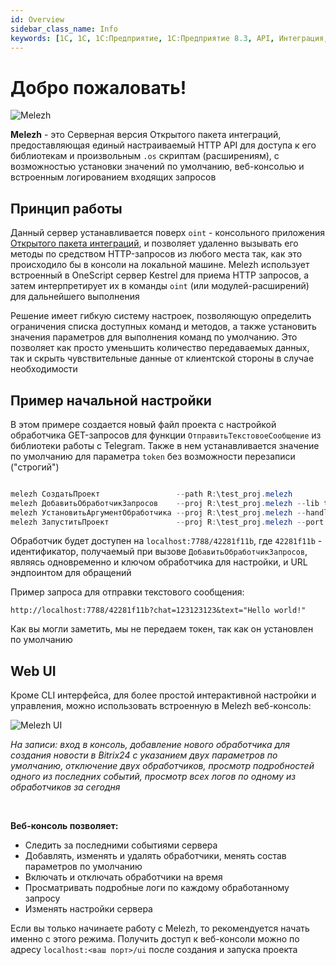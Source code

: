 ```yaml
---
id: Overview
sidebar_class_name: Info
keywords: [1C, 1С, 1С:Предприятие, 1С:Предприятие 8.3, API, Интеграция, Сервисы, Обмен, OneScript, CLI, HTTP, Melezh]
---
```


# Добро пожаловать!

![Melezh](../../../static/img/melezh_long.png)

**Melezh** - это Серверная версия Открытого пакета интеграций, предоставляющая единый настраиваемый HTTP API для доступа к его библиотекам и произвольным `.os` скриптам (расширениям), с возможностью установки значений по умолчанию, веб-консолью и встроенным логированием входящих запросов

## Принцип работы

Данный сервер устанавливается поверх `oint` - консольного приложения [Открытого пакета интеграций](https://github.com/Bayselonarrend/OpenIntegrations), и позволяет удаленно вызывать его методы по средством HTTP-запросов из любого места так, как это происходило бы в консоли на локальной машине. Melezh использует встроенный в OneScript сервер Kestrel для приема HTTP запросов, а затем интерпретирует их в команды `oint` (или модулей-расширений) для дальнейшего выполнения

Решение имеет гибкую систему настроек, позволяющую определить ограничения списка доступных команд и методов, а также установить значения параметров для выполнения команд по умолчанию. Это позволяет как просто уменьшить количество передаваемых данных, так и скрыть чувствительные данные от клиентской стороны в случае необходимости


## Пример начальной настройки

В этом примере создается новый файл проекта с настройкой обработчика GET-запросов для функции `ОтправитьТекстовоеСообщение` из библиотеки работы с Telegram. Также в нем устанавливается значение по умолчанию для параметра `token` без возможности перезаписи ("строгий")

```powershell

melezh СоздатьПроект                 --path R:\test_proj.melezh
melezh ДобавитьОбработчикЗапросов    --proj R:\test_proj.melezh --lib telegram --func ОтправитьТекстовоеСообщение --method GET
melezh УстановитьАргументОбработчика --proj R:\test_proj.melezh --handler 42281f11b --arg token --value "***" --strict true
melezh ЗапуститьПроект               --proj R:\test_proj.melezh --port 7788

```

Обработчик будет доступен на `localhost:7788/42281f11b`, где `42281f11b` - идентификатор, получаемый при вызове `ДобавитьОбработчикЗапросов`, являясь одновременно и ключом обработчика для настройки, и URL эндпоинтом для обращений

Пример запроса для отправки текстового сообщения:

```url
http://localhost:7788/42281f11b?chat=123123123&text="Hello world!"
```

Как вы могли заметить, мы не передаем токен, так как он установлен по умолчанию

## Web UI

Кроме CLI интерфейса, для более простой интерактивной настройки и управления, можно использовать встроенную в Melezh веб-консоль:

![Melezh UI](../../../static/img/melezh_ui.gif)

*На записи: вход в консоль, добавление нового обработчика для создания новости в Bitrix24 с указанием двух параметров по умолчанию, отключение двух обработчиков, просмотр подробностей одного из последних событий, просмотр всех логов по одному из обработчиков за сегодня*

<br/>

**Веб-консоль позволяет:**
- Следить за последними событиями сервера
- Добавлять, изменять и удалять обработчики, менять состав параметров по умолчанию
- Включать и отключать обработчики на время
- Просматривать подробные логи по каждому обработанному запросу
- Изменять настройки сервера

Если вы только начинаете работу с Melezh, то рекомендуется начать именно с этого режима. Получить доступ к веб-консоли можно по адресу `localhost:<ваш порт>/ui` после создания и запуска проекта


